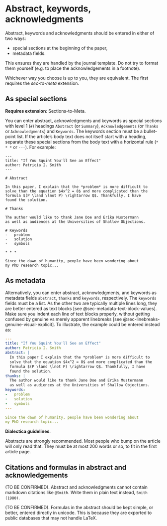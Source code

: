 # Abstract, keywords, acknowledgments

Abstract, keywords and acknowledgments should be entered
in either of two ways:

- special sections at the beginning of the paper,
- metadata fields.

This ensures they are handled by the journal template. Do not
try to format them yourself (e.g. to place the acknowledgements
in a footnote).

Whichever way you choose is up to you, they are equivalent. 
The first requires the *sec-to-meta* extension.

## As special sections

**Requires extension**: Sections-to-Meta.

You can enter abstract, acknowledgments and
keywords as special sections with level 1 (`#`) headings 
`Abstract` (or `Summary`), `Acknowledgements` (or `Thanks` 
or `Acknowledgments`) and `Keywords`. The keywords section 
must be a bullet-point list. If the article's body
text does not itself start with a heading, separate these
special sections from the body text with a horizontal rule
(`* * *` or `---`). For example:

```
---
title: "If You Squint You'll See an Effect"
author: Patricia I. Smith
---

# Abstract

In this paper, I explain that the *problem* is more difficult to
solve than the equation $4x^2 = 8$ and more complicated than the
formula $(P \land \lnot P) \rightarrow Q$. Thankfully, I have
found the solution.

# Thanks

The author would like to thank Jane Doe and Erika Mustermann
as well as audiences at the Universities of Shallow Objections.

# Keywords
-   problem
-   solution
-   symbols

* * *

Since the dawn of humanity, people have been wondering about
my PhD research topic...
```

## As metadata

Alternatively, you can enter abstract, acknowledgments,
and keywords as metadata fields `abstract`, `thanks` and
`keywords`, respectively. The `keywords` fields must be a list.
As the other two are typically multiple lines long, they are
better entered as text blocks [see @sec-metadata-text-block-values]. 
Make sure you indent each line of text blocks properly, without getting
confused by genuine vs merely apparent linebreaks 
[see @sec-linebreaks-genuine-visual-explicit]. To illustrate, 
the example could be entered instead as:

``` yaml
---
title: "If You Squint You'll See an Effect"
author: Patricia I. Smith
abstract: |
  In this paper I explain that the *problem* is more difficult to
  solve that the equation $4x^2 = 8$ and more complicated than the
  formula $(P \land \lnot P) \rightarrow Q$. Thankfully, I have
  found the solution.
thanks: |
  The author would like to thank Jane Doe and Erika Mustermann
  as well as audiences at the Universities of Shallow Objections.
keywords:
-   problem
-   solution
-   symbols
---

Since the dawn of humanity, people have been wondering about
my PhD research topic...
```

::: house
**Dialectica guidelines**.

Abstracts are strongly recommended. Most people who bump on the article 
will only read that. They must be at most 200 words or so, to fit in
the first article page.

:::

## Citations and formulas in abstract and acknowledgements

(TO BE CONFIRMED). Abstract and acknowledgments cannot contain markdown citations like `@Smith`. Write them in plain text instead, `Smith (1980)`. 

(TO BE CONFIRMED). Formulas in the abstract should be kept simple, or better, entered directly in unicode. This is because they are exported
to public databases that may not handle LaTeX.
